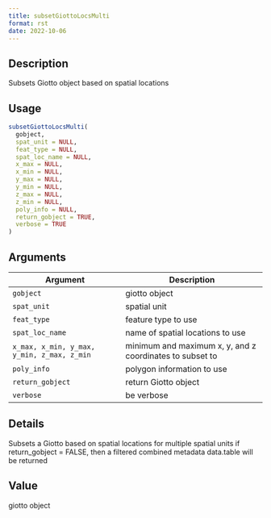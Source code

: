 ```yaml
--- 
title: subsetGiottoLocsMulti 
format: rst 
date: 2022-10-06 
--- 
```


## Description

Subsets Giotto object based on spatial locations


## Usage

```r
subsetGiottoLocsMulti(
  gobject,
  spat_unit = NULL,
  feat_type = NULL,
  spat_loc_name = NULL,
  x_max = NULL,
  x_min = NULL,
  y_max = NULL,
  y_min = NULL,
  z_max = NULL,
  z_min = NULL,
  poly_info = NULL,
  return_gobject = TRUE,
  verbose = TRUE
)
```


## Arguments

Argument      |Description
------------- |----------------
`gobject`     |     giotto object
`spat_unit`     |     spatial unit
`feat_type`     |     feature type to use
`spat_loc_name`     |     name of spatial locations to use
`x_max, x_min, y_max, y_min, z_max, z_min`     |     minimum and maximum x, y, and z coordinates to subset to
`poly_info`     |     polygon information to use
`return_gobject`     |     return Giotto object
`verbose`     |     be verbose


## Details

Subsets a Giotto based on spatial locations for multiple spatial units
 if return_gobject = FALSE, then a filtered combined metadata data.table will be returned


## Value

giotto object


